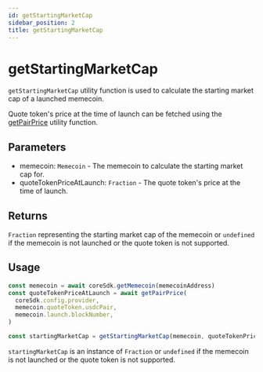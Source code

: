 ---
id: getStartingMarketCap
sidebar_position: 2
title: getStartingMarketCap
---

# getStartingMarketCap

`getStartingMarketCap` utility function is used to calculate the starting market cap of a launched memecoin.

Quote token's price at the time of launch can be fetched using the [getPairPrice](./getPairPrice) utility function.

## Parameters

- memecoin: `Memecoin` - The memecoin to calculate the starting market cap for.
- quoteTokenPriceAtLaunch: `Fraction` - The quote token's price at the time of launch.

## Returns

`Fraction` representing the starting market cap of the memecoin or `undefined` if the memecoin is not launched or the quote token is not supported.

## Usage

```ts
const memecoin = await coreSdk.getMemecoin(memecoinAddress)
const quoteTokenPriceAtLaunch = await getPairPrice(
  coreSdk.config.provider,
  memecoin.quoteToken.usdcPair,
  memecoin.launch.blockNumber,
)

const startingMarketCap = getStartingMarketCap(memecoin, quoteTokenPriceAtLaunch)
```

`startingMarketCap` is an instance of `Fraction` or `undefined` if the memecoin is not launched or the quote token is not supported.
